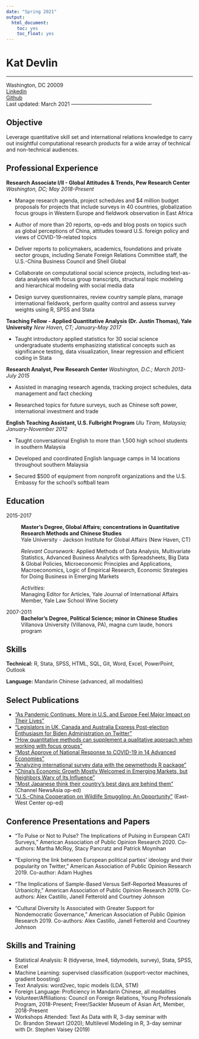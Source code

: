 ```yaml
---
date: "Spring 2021"
output:
  html_document:
    toc: yes
    toc_float: yes
---
```


Kat Devlin
============

-----------------------------------------------
                        
Washington, DC 20009                          
[Linkedin](https://www.linkedin.com/in/kathleendevlin/)  
[Github](https://github.com/KatDevlin)  
Last updated: March 2021
-----------------------------------------------

Objective
---------
Leverage quantitative skill set and international relations knowledge to carry out insightful computational research products for a wide array of technical and non-technical audiences.

Professional Experience
----------

**Research Associate I/II - Global Attitudes & Trends, Pew Research Center**
*Washington, DC; May 2018-Present*

* Manage research agenda, project schedules and $4 million budget proposals for projects that include surveys in 40 countries, globalization focus groups in Western Europe and fieldwork observation in East Africa

* Author of more than 20 reports, op-eds and blog posts on topics such as global perceptions of China, attitudes toward U.S. foreign policy and views of COVID-19-related topics 

* Deliver reports to policymakers, academics, foundations and private sector groups, including Senate Foreign Relations Committee staff, the U.S.-China Business Council and Shell Global

* Collaborate on computational social science projects, including text-as-data analyses with focus group transcripts, structural topic modeling and hierarchical modeling with social media data

* Design survey questionnaires, review country sample plans, manage international fieldwork, perform quality control and assess survey weights using R, SPSS and Stata

**Teaching Fellow - Applied Quantitative Analysis (Dr. Justin Thomas), Yale University**
*New Haven, CT; January-May 2017*

* Taught introductory applied statistics for 30 social science undergraduate students emphasizing statistical concepts such as significance testing, data visualization, linear regression and efficient coding in Stata

**Research Analyst, Pew Research Center**
*Washington, D.C.; March 2013-July 2015*

* Assisted in managing research agenda, tracking project schedules, data management and fact checking 

*	Researched topics for future surveys, such as Chinese soft power, international investment and trade

**English Teaching Assistant, U.S. Fulbright Program**
*Ulu Tiram, Malaysia; January-November 2012*

* Taught conversational English to more than 1,500 high school students in southern Malaysia

* Developed and coordinated English language camps in 14 locations throughout southern Malaysia 

* Secured $500 of equipment from nonprofit organizations and the U.S. Embassy for the school's softball team 

Education
---------

2015-2017
:   **Master's Degree, Global Affairs; concentrations in Quantitative Research Methods and Chinese Studies**  
Yale University - Jackson Institute for Global Affairs (New Haven, CT)  

    *Relevant Coursework:* Applied Methods of Data Analysis, Multivariate Statistics, Advanced Business Analytics with Spreadsheets, Big Data & Global Policies, Microeconomic Principles and Applications, Macroeconomics, Logic of Empirical Research, Economic Strategies for Doing Business in Emerging Markets
    
    *Activities:*  
    Managing Editor for Articles, Yale Journal of International Affairs  
    Member, Yale Law School Wine Society

2007-2011
:   **Bachelor's Degree, Political Science; minor in Chinese Studies**  
Villanova University (Villanova, PA), magna cum laude, honors program


Skills
--------------------

**Technical:** R, Stata, SPSS, HTML, SQL, Git, Word, 
    Excel, PowerPoint, Outlook

**Language:** Mandarin Chinese (advanced, all modalities)

Select Publications
----------------------------------------

* ["As Pandemic Continues, More in U.S. and Europe Feel Major Impact on Their Lives"](https://pewrsr.ch/3oSAfRT)
* ["Legislators in UK, Canada and Australia Express Post-election Enthusiasm for Biden Administration on Twitter"](https://pewrsr.ch/3soMPeg)
* ["How quantitative methods can supplement a qualitative approach when working with focus groups"](https://bit.ly/3oglTKA)
* ["Most Approve of National Response to COVID-19 in 14 Advanced Economies"](https://pewrsr.ch/3gH65gl)
* ["Analyzing international survey data with the pewmethods R package"](https://link.medium.com/tff9fmDBd7)
* ["China’s Economic Growth Mostly Welcomed in Emerging Markets, but Neighbors Wary of Its Influence"](https://pewrsr.ch/2RbL1p0)
* ["Most Japanese think their country’s best days are behind them"](http://po.st/n4U2GP) (Channel NewsAsia op-ed)
* ["U.S.-China Cooperation on Wildlife Smuggling: An Opportunity"](http://www.eastwestcenter.org/publications/us-china-cooperation-wildlife-smuggling-opportunity) (East-West Center op-ed)

Conference Presentations and Papers
----------------------------------------

* “To Pulse or Not to Pulse? The Implications of Pulsing in European CATI Surveys,” American Association of Public Opinion Research 2020. Co-authors: Martha McRoy, Stacy Pancratz and Patrick Moynihan

* “Exploring the link between European political parties’ ideology and their popularity on Twitter,” American Association of Public Opinion Research 2019. Co-author: Adam Hughes

* “The Implications of Sample-Based Versus Self-Reported Measures of Urbanicity,” American Association of Public Opinion Research 2019. Co-authors: Alex Castillo, Janell Fetterold and Courtney Johnson

* “Cultural Diversity Is Associated with Greater Support for Nondemocratic Governance,” American Association of Public Opinion Research 2019. Co-authors: Alex Castillo, Janell Fetterold and Courtney Johnson

Skills and Training
----------------------------------------

* Statistical Analysis: R (tidyverse, lme4, tidymodels, survey), Stata, SPSS, Excel
* Machine Learning: supervised classification (support-vector machines, gradient boosting)
* Text Analysis: word2vec, topic models (LDA, STM)
* Foreign Language: Proficiency in Mandarin Chinese, all modalities
* Volunteer/Affiliations: Council on Foreign Relations, Young Professionals Program, 2018-Present; Freer/Sackler Museum of Asian Art, Member, 2018-Present
* Workshops Attended: Text As Data with R, 3-day seminar with Dr. Brandon Stewart (2020); Multilevel Modeling in R, 3-day seminar with Dr. Stephen Vaisey (2019)